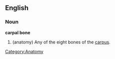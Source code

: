 {{wikipedia}}
==English==
===Noun===
'''carpal bone'''
# (anatomy) Any of the eight bones of the [[carpus]].

[[Category:Anatomy]]